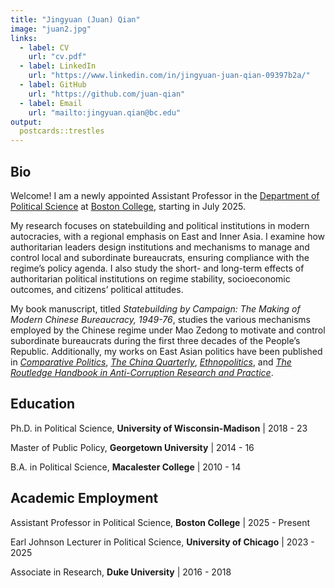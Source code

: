```yaml
---
title: "Jingyuan (Juan) Qian"
image: "juan2.jpg"
links:
  - label: CV
    url: "cv.pdf" 
  - label: LinkedIn
    url: "https://www.linkedin.com/in/jingyuan-juan-qian-09397b2a/"
  - label: GitHub
    url: "https://github.com/juan-qian"
  - label: Email
    url: "mailto:jingyuan.qian@bc.edu"
output:
  postcards::trestles
---
```

 
## Bio

Welcome! I am a newly appointed Assistant Professor in the [Department of Political Science](https://www.bc.edu/bc-web/schools/morrissey/departments/political-science.html) at [Boston College](https://www.bc.edu/), starting in July 2025.

My research focuses on statebuilding and political institutions in modern autocracies, with a regional emphasis on East and Inner Asia. I examine how authoritarian leaders design institutions and mechanisms to manage and control local and subordinate bureaucrats, ensuring compliance with the regime’s policy agenda. I also study the short- and long-term effects of authoritarian political institutions on regime stability, socioeconomic outcomes, and citizens’ political attitudes.

My book manuscript, titled *Statebuilding by Campaign: The Making of Modern Chinese Bureaucracy, 1949-76*, studies the various mechanisms employed by the Chinese regime under Mao Zedong to motivate and control subordinate bureaucrats during the first three decades of the People's Republic. Additionally, my works on East Asian politics have been published in *[Comparative Politics](https://doi.org/10.5129/001041524X17069685289697)*, *[The China Quarterly](https://doi.org/10.1017/S0305741023000644)*, *[Ethnopolitics](https://doi.org/10.1080/17449057.2021.2001954)*, and *[The Routledge Handbook in Anti-Corruption Research and Practice](http://doi.org/10.4324/9781003303275-45)*. 

## Education

Ph.D. in Political Science, **University of Wisconsin-Madison** | 2018 - 23

Master of Public Policy, **Georgetown University** | 2014 - 16

B.A. in Political Science, **Macalester College** | 2010 - 14

## Academic Employment

Assistant Professor in Political Science, **Boston College** | 2025 - Present

Earl Johnson Lecturer in Political Science, **University of Chicago** | 2023 - 2025

Associate in Research, **Duke University** |  2016 - 2018